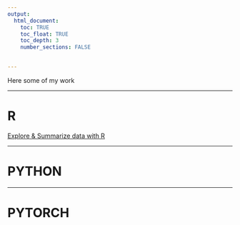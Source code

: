 ```yaml
---
output: 
  html_document:
    toc: TRUE
    toc_float: TRUE
    toc_depth: 3
    number_sections: FALSE
    

---
```


Here some of my work

***
# R

[Explore & Summarize data with R](./Explore_summarize_project/)

***

# PYTHON

***

# PYTORCH



